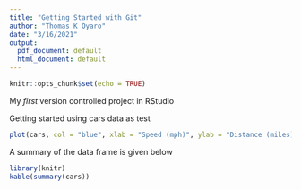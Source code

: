 ```yaml
---
title: "Getting Started with Git"
author: "Thomas K Oyaro"
date: "3/16/2021"
output:
  pdf_document: default
  html_document: default
---
```


```r
knitr::opts_chunk$set(echo = TRUE)
```

My *first* version controlled project in RStudio

Getting started using cars data as test

```r
plot(cars, col = "blue", xlab = "Speed (mph)", ylab = "Distance (miles)")
```

A summary of the data frame is given below
```r
library(knitr)
kable(summary(cars))
```

